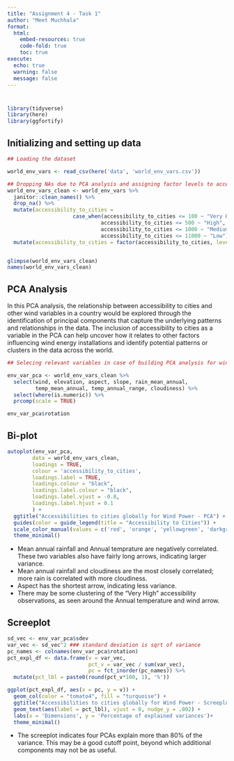```yaml
---
title: "Assignment 4 - Task 1"
author: "Meet Muchhala"
format: 
  html:
    embed-resources: true
    code-fold: true
    toc: true
execute:
  echo: true
  warning: false
  message: false
---
```


# 

```r
library(tidyverse)
library(here)
library(ggfortify)

```

## Initializing and setting up data

```r

## Loading the dataset

world_env_vars <- read_csv(here('data', 'world_env_vars.csv'))

## Dropping NAs due to PCA analysis and assigning factor levels to accessibility column
world_env_vars_clean <- world_env_vars %>%
  janitor::clean_names() %>%
  drop_na() %>% 
  mutate(accessibility_to_cities =
                     case_when(accessibility_to_cities <= 100 ~ "Very High", 
                              accessibility_to_cities <= 500 ~ "High",
                              accessibility_to_cities <= 1000 ~ "Medium",
                              accessibility_to_cities <= 11000 ~ "Low")) %>% 
  mutate(accessibility_to_cities = factor(accessibility_to_cities, levels = c('Low', 'Medium', 'High', 'Very High')))


glimpse(world_env_vars_clean)
names(world_env_vars_clean)
```

## PCA Analysis 

In this PCA analysis, the relationship between accessibility to cities and other wind variables in a country would be explored through the identification of principal components that capture the underlying patterns and relationships in the data. The inclusion of accessibility to cities as a variable in the PCA can help uncover how it relates to other factors influencing wind energy installations and identify potential patterns or clusters in the data across the world. 

```r

## Selecing relevant variables in case of building PCA analysis for wind energy installations and development country-wise

env_var_pca <- world_env_vars_clean %>% 
  select(wind, elevation, aspect, slope, rain_mean_annual, 
         temp_mean_annual, temp_annual_range, cloudiness) %>% 
  select(where(is.numeric)) %>%
  prcomp(scale = TRUE)

env_var_pca$rotation

```

## Bi-plot 

```r

autoplot(env_var_pca,
     	data = world_env_vars_clean,
     	loadings = TRUE,
     	colour = 'accessibility_to_cities',
     	loadings.label = TRUE,
     	loadings.colour = "black",
     	loadings.label.colour = "black",
     	loadings.label.vjust = -0.8,
     	loadings.label.hjust = 0.1
     	) +
  ggtitle("Accessibilities to cities globally for Wind Power - PCA") +
  guides(color = guide_legend(title = "Accessibility to Cities")) +
  scale_color_manual(values = c('red', 'orange', 'yellowgreen', 'darkgreen')) +
  theme_minimal()
```

* Mean annual rainfall and Annual temprature are negatively correlated. These two variables also have fairly long arrows, indicating larger variance.
* Mean annual rainfall and cloudiness are the most closely correlated; more rain is correlated with more 
cloudiness.
* Aspect has the shortest arrow, indicating less variance. 
* There may be some clustering of the "Very High" accessibility observations, as seen around the Annual temperature and wind arrow. 


## Screeplot

```r
sd_vec <- env_var_pca$sdev
var_vec <- sd_vec^2 ### standard deviation is sqrt of variance
pc_names <- colnames(env_var_pca$rotation)
pct_expl_df <- data.frame(v = var_vec,
                          pct_v = var_vec / sum(var_vec),
                          pc = fct_inorder(pc_names)) %>%
  mutate(pct_lbl = paste0(round(pct_v*100, 1), '%'))

ggplot(pct_expl_df, aes(x = pc, y = v)) +
  geom_col(color = "tomato4", fill = "turquoise") +
  ggtitle("Accessibilities to cities globally for Wind Power - Screeplot")+
  geom_text(aes(label = pct_lbl), vjust = 0, nudge_y = .002) +
  labs(x = 'Dimensions', y = 'Percentage of explained variances')+
  theme_minimal()
```

* The screeplot indicates four PCAs explain more than 80% of the variance. This may be a good cutoff point, beyond which additional components may not be as useful.